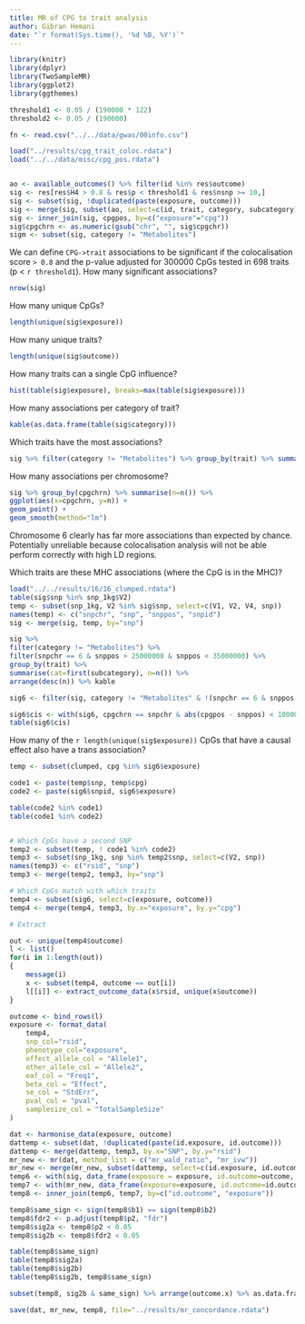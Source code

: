 ```yaml
---
title: MR of CPG to trait analysis
author: Gibran Hemani
date: "`r format(Sys.time(), '%d %B, %Y')`"
---
```


```r
library(knitr)
library(dplyr)
library(TwoSampleMR)
library(ggplot2)
library(ggthemes)

threshold1 <- 0.05 / (190000 * 122)
threshold2 <- 0.05 / (190000)

fn <- read.csv("../../data/gwas/00info.csv")

load("../results/cpg_trait_coloc.rdata")
load("../../data/misc/cpg_pos.rdata")


ao <- available_outcomes() %>% filter(id %in% res$outcome)
sig <- res[res$H4 > 0.8 & res$p < threshold1 & res$nsnp >= 10,]
sig <- subset(sig, !duplicated(paste(exposure, outcome)))
sig <- merge(sig, subset(ao, select=c(id, trait, category, subcategory)), by.x="outcome", by.y="id")
sig <- inner_join(sig, cpgpos, by=c("exposure"="cpg"))
sig$cpgchrn <- as.numeric(gsub("chr", "", sig$cpgchr))
sigm <- subset(sig, category != "Metabolites")

```

We can define `CPG->trait` associations to be significant if the colocalisation score `> 0.8` and the p-value adjusted for 300000 CpGs tested in 698 traits (p < `r threshold1`). How many significant associations?

```r
nrow(sig)
```

How many unique CpGs?

```r
length(unique(sig$exposure))
```

How many unique traits?

```r
length(unique(sig$outcome))
```

How many traits can a single CpG influence?

```r
hist(table(sig$exposure), breaks=max(table(sig$exposure)))
```

How many associations per category of trait?

```r
kable(as.data.frame(table(sig$category)))
```

Which traits have the most associations?

```r
sig %>% filter(category != "Metabolites") %>% group_by(trait) %>% summarise(cat=first(subcategory), n=n()) %>% arrange(desc(n)) %>% kable
```

How many associations per chromosome?

```r
sig %>% group_by(cpgchrn) %>% summarise(n=n()) %>% 
ggplot(aes(x=cpgchrn, y=n)) +
geom_point() +
geom_smooth(method="lm")

```

Chromosome 6 clearly has far more associations than expected by chance. Potentially unreliable because colocalisation analysis will not be able perform correctly with high LD regions. 

Which traits are these MHC associations (where the CpG is in the MHC)?

```r
load("../../results/16/16_clumped.rdata")
table(sig$snp %in% snp_1kg$V2)
temp <- subset(snp_1kg, V2 %in% sig$snp, select=c(V1, V2, V4, snp))
names(temp) <- c("snpchr", "snp", "snppos", "snpid")
sig <- merge(sig, temp, by="snp")

sig %>% 
filter(category != "Metabolites") %>% 
filter(snpchr == 6 & snppos > 25000000 & snppos < 35000000) %>%
group_by(trait) %>% 
summarise(cat=first(subcategory), n=n()) %>% 
arrange(desc(n)) %>% kable

sig6 <- filter(sig, category != "Metabolites" & !(snpchr == 6 & snppos > 28000000 & snppos < 33000000))
```


```r
sig6$cis <- with(sig6, cpgchrn == snpchr & abs(cpgpos - snppos) < 1000000)
table(sig6$cis)
```


How many of the `r length(unique(sig$exposure))` CpGs that have a causal effect also have a trans association?


```r
temp <- subset(clumped, cpg %in% sig6$exposure)

code1 <- paste(temp$snp, temp$cpg)
code2 <- paste(sig6$snpid, sig6$exposure)

table(code2 %in% code1)
table(code1 %in% code2)


# Which CpGs have a second SNP
temp2 <- subset(temp, ! code1 %in% code2)
temp3 <- subset(snp_1kg, snp %in% temp2$snp, select=c(V2, snp))
names(temp3) <- c("rsid", "snp")
temp3 <- merge(temp2, temp3, by="snp")

# Which CpGs match with which traits
temp4 <- subset(sig6, select=c(exposure, outcome))
temp4 <- merge(temp4, temp3, by.x="exposure", by.y="cpg")

# Extract

out <- unique(temp4$outcome)
l <- list()
for(i in 1:length(out))
{
	message(i)
	x <- subset(temp4, outcome == out[i])	
	l[[i]] <- extract_outcome_data(x$rsid, unique(x$outcome))
}

outcome <- bind_rows(l)
exposure <- format_data(
	temp4,
	snp_col="rsid",
	phenotype_col="exposure",
	effect_allele_col = "Allele1",
	other_allele_col = "Allele2",
	eaf_col = "Freq1",
	beta_col = "Effect",
	se_col = "StdErr",
	pval_col = "pval",
	samplesize_col = "TotalSampleSize"
)

dat <- harmonise_data(exposure, outcome)
dattemp <- subset(dat, !duplicated(paste(id.exposure, id.outcome)))
dattemp <- merge(dattemp, temp3, by.x="SNP", by.y="rsid")
mr_new <- mr(dat, method_list = c("mr_wald_ratio", "mr_ivw"))
mr_new <- merge(mr_new, subset(dattemp, select=c(id.exposure, id.outcome, snp)), by=c("id.exposure", "id.outcome"))
temp6 <- with(sig, data_frame(exposure = exposure, id.outcome=outcome, outcome=trait, b1=b, se1=se, p1=p, snp1=snpid))
temp7 <- with(mr_new, data_frame(exposure=exposure, id.outcome=id.outcome, outcome=outcome, b2=b, se2=se, p2=pval, snp2=snp))
temp8 <- inner_join(temp6, temp7, by=c("id.outcome", "exposure"))

temp8$same_sign <- sign(temp8$b1) == sign(temp8$b2)
temp8$fdr2 <- p.adjust(temp8$p2, "fdr")
temp8$sig2a <- temp8$p2 < 0.05
temp8$sig2b <- temp8$fdr2 < 0.05

table(temp8$same_sign)
table(temp8$sig2a)
table(temp8$sig2b)
table(temp8$sig2b, temp8$same_sign)

subset(temp8, sig2b & same_sign) %>% arrange(outcome.x) %>% as.data.frame %>% dplyr::select(snp1, snp2, outcome.y, exposure)

save(dat, mr_new, temp8, file="../results/mr_concordance.rdata")
```




